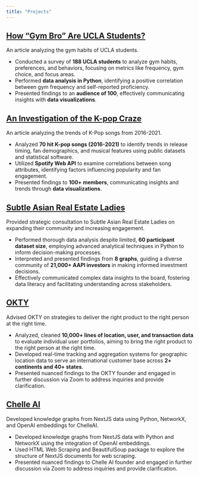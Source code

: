 ```yaml
---
title: "Projects"
---
```


## [How “Gym Bro” Are UCLA Students?](https://ucladatares.medium.com/how-gym-bro-are-ucla-students-608e82241592#:~:text=While%20most%20of%20the%20gym,as%20a%20UCLA%20gym%20bro.)

An article analyzing the gym habits of UCLA students.

- Conducted a survey of **188 UCLA students** to analyze gym habits, preferences, and behaviors, focusing on metrics like frequency, gym choice, and focus areas.
- Performed **data analysis in Python**, identifying a positive correlation between gym frequency and self-reported proficiency.
- Presented findings to an **audience of 100**, effectively communicating insights with **data visualizations**.



## [An Investigation of the K-pop Craze](https://ucladatares.medium.com/an-investigation-of-the-k-pop-craze-d750819456ba)

An article analyzing the trends of K-Pop songs from 2016-2021.

- Analyzed **70 hit K-pop songs (2016-2021)** to identify trends in release timing, fan demographics, and musical features using public datasets and statistical software.
- Utilized **Spotify Web API** to examine correlations between song attributes, identifying factors influencing popularity and fan engagement.
- Presented findings to **100+ members**, communicating insights and trends through **data visualizations**.


## [Subtle Asian Real Estate Ladies](https://subtlerealestate.com/)

Provided strategic consultation to Subtle Asian Real Estate Ladies on expanding their community and increasing engagement.

- Performed thorough data analysis despite limited, **60 participant dataset size**, employing advanced analytical techniques in Python to inform decision-making processes.
- Interpreted and presented findings from **8 graphs**, guiding a diverse community of **21,000+ AAPI investors** in making informed investment decisions.
- Effectively communicated complex data insights to the board, fostering data literacy and facilitating understanding across stakeholders.

## [OKTY](https://outlierventures.io/portfolio/okty/)

Advised OKTY on strategies to deliver the right product to the right person at the right time.


- Analyzed, cleaned **10,000+ lines of location, user, and transaction data** to evaluate individual user portfolios, aiming to bring the right product to the right person at the right time.
- Developed real-time tracking and aggregation systems for geographic location data to serve an international customer base across **2+ continents and 40+ states**.
- Presented nuanced findings to the OKTY founder and engaged in further discussion via Zoom to address inquiries and provide clarification.

## [Chelle AI](https://chelle.ai/)

Developed knowledge graphs from NextJS data using Python, NetworkX, and OpenAI embeddings for ChelleAI.

- Developed knowledge graphs from NextJS data with Python and NetworkX using the integration of OpenAI embeddings.
- Used HTML Web Scraping and BeautifulSoup package to explore the structure of NextJS documents for web scraping.
- Presented nuanced findings to Chelle AI founder and engaged in further discussion via Zoom to address inquiries and provide clarification.
